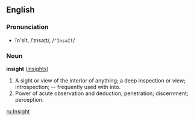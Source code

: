 ==English==
===Pronunciation===
*ĭn'sīt, /ˈɪnsaɪt/, /<tt>"InsaIt</tt>/

===Noun===
'''insight''' ([[insights]])

#A sight or view of the interior of anything; a deep inspection or view; introspection; -- frequently used with into.
#Power of acute observation and deduction; penetration; discernment; perception.

[[ru:Insight]]